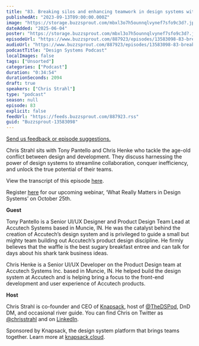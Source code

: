 ```yaml
---
title: "83. Breaking silos and enhancing teamwork in design systems with Tony Pantello and Chris Henke at Accutech"
publishedAt: "2023-09-13T09:00:00.000Z"
image: "https://storage.buzzsprout.com/mbxl3o7h5ounnqlvynef7sfo9c3d?.jpg"
dateAdded: "2025-06-04"
poster: "https://storage.buzzsprout.com/mbxl3o7h5ounnqlvynef7sfo9c3d?.jpg"
episodeUrl: "https://www.buzzsprout.com/887923/episodes/13583098-83-breaking-silos-and-enhancing-teamwork-in-design-systems-with-tony-pantello-and-chris-henke-at-accutech.mp3"
audioUrl: "https://www.buzzsprout.com/887923/episodes/13583098-83-breaking-silos-and-enhancing-teamwork-in-design-systems-with-tony-pantello-and-chris-henke-at-accutech.mp3"
podcastTitle: "Design Systems Podcast"
localImages: false
tags: ["Unsorted"]
categories: ["Podcast"]
duration: "0:34:54"
durationSeconds: 2094
draft: true
speakers: ["Chris Strahl"]
type: "podcast"
season: null
episode: 83
explicit: false
feedUrl: "https://feeds.buzzsprout.com/887923.rss"
guid: "Buzzsprout-13583098"
---
```

[Send us feedback or episode suggestions.](https://www.buzzsprout.com/twilio/text_messages/887923/open_sms)

Chris Strahl sits with Tony Pantello and Chris Henke who tackle the age-old conflict between design and development. They discuss harnessing the power of design systems to streamline collaboration, conquer inefficiency, and unlock the true potential of their teams.  

View the transcript of this episode [here](https://docs.google.com/document/d/1yHlMo7YufU9TjLAid-0Mucf1AOm6l5oU/edit).

Register [here](https://knapsack-cloud.zoom.us/webinar/register/WN_laqrUBmyRmSqxihk3MylOw#/registration) for our upcoming webinar, ‘What Really Matters in Design Systems’ on October 25th. 

**Guest**

Tony Pantello is a Senior UI/UX Designer and Product Design Team Lead at Accutech Systems based in Muncie, IN. He was the catalyst behind the creation of Accutech’s design system and is privileged to guide a small but mighty team building out Accutech’s product design discipline. He firmly believes that the waffle is the best sugary breakfast entree and can talk for days about his shark tank business ideas.

Chris Henke is a Senior UI/UX Developer on the Product Design team at Accutech Systems Inc. based in Muncie, IN. He helped build the design system at Accutech and is helping bring a focus to the front-end development and user experience of Accutech products.

**Host**

Chris Strahl is co-founder and CEO of [Knapsack](https://www.knapsack.cloud/), host of [@TheDSPod](https://twitter.com/thedspod), DnD DM, and occasional river guide. You can find Chris on Twitter as [@chrisstrahl](https://twitter.com/chrisstrahl) and on [LinkedIn](https://www.linkedin.com/in/chrisstrahl/).

Sponsored by Knapsack, the design system platform that brings teams together. Learn more at [knapsack.cloud](https://www.knapsack.cloud/?utm_source=podcast).
